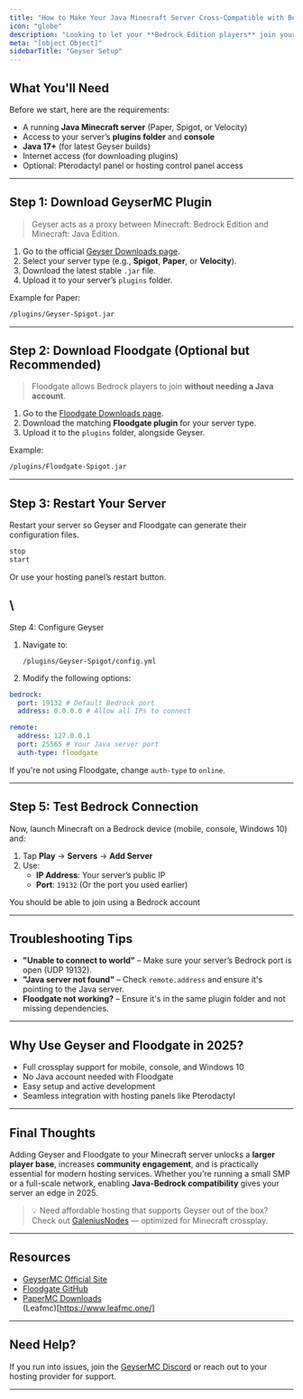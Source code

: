 ```yaml
---
title: "How to Make Your Java Minecraft Server Cross-Compatible with Bedrock Using Geyser and Floodgate (2025)"
icon: "globe"
description: "Looking to let your **Bedrock Edition players** join your **Java Edition Minecraft server**? Whether you're a server owner or a hosting provider, enabling **crossplay support** using **GeyserMC** and **Floodgate** is the most reliable solution in 2025. This guide will walk you through the full process of installing and configuring Geyser and Floodgate plugins, allowing players from consoles, mobile, and Windows 10 to seamlessly connect to your Java server."
meta: "[object Object]"
sidebarTitle: "Geyser Setup"
---
```


##  What You'll Need

Before we start, here are the requirements:

- A running **Java Minecraft server** (Paper, Spigot, or Velocity)
- Access to your server’s **plugins folder** and **console**
- **Java 17\+** (for latest Geyser builds)
- Internet access (for downloading plugins)
- Optional: Pterodactyl panel or hosting control panel access

---

## Step 1: Download GeyserMC Plugin

> Geyser acts as a proxy between Minecraft: Bedrock Edition and Minecraft: Java Edition.

1. Go to the official [Geyser Downloads page](https://geysermc.org/download/).
2. Select your server type (e.g., **Spigot**, **Paper**, or **Velocity**).
3. Download the latest stable `.jar` file.
4. Upload it to your server’s `plugins` folder.

Example for Paper:

```bash
/plugins/Geyser-Spigot.jar
```

---

## Step 2: Download Floodgate (Optional but Recommended)

> Floodgate allows Bedrock players to join **without needing a Java account**.

1. Go to the [Floodgate Downloads page](https://geysermc.org/download/).
2. Download the matching **Floodgate plugin** for your server type.
3. Upload it to the `plugins` folder, alongside Geyser.

Example:

```bash
/plugins/Floodgate-Spigot.jar
```

---

## Step 3: Restart Your Server

Restart your server so Geyser and Floodgate can generate their configuration files.

```bash
stop
start
```

Or use your hosting panel’s restart button.

## \
 Step 4: Configure Geyser

1. Navigate to:

   ```
   /plugins/Geyser-Spigot/config.yml
   ```
2. Modify the following options:

```yaml
bedrock:
  port: 19132 # Default Bedrock port
  address: 0.0.0.0 # Allow all IPs to connect

remote:
  address: 127.0.0.1
  port: 25565 # Your Java server port
  auth-type: floodgate
```

 If you're not using Floodgate, change `auth-type` to `online`.

---

##  Step 5: Test Bedrock Connection

Now, launch Minecraft on a Bedrock device (mobile, console, Windows 10) and:

1. Tap **Play** → **Servers** → **Add Server**
2. Use:
   - **IP Address**: Your server’s public IP
   - **Port**: `19132` (Or the port you used earlier)

You should be able to join using a Bedrock account 

---

##  Troubleshooting Tips

- **"Unable to connect to world"** – Make sure your server’s Bedrock port is open (UDP 19132).
- **"Java server not found"** – Check `remote.address` and ensure it's pointing to the Java server.
- **Floodgate not working?** – Ensure it's in the same plugin folder and not missing dependencies.

---

##  Why Use Geyser and Floodgate in 2025?

-  Full crossplay support for mobile, console, and Windows 10
-  No Java account needed with Floodgate
-  Easy setup and active development
-  Seamless integration with hosting panels like Pterodactyl

---

##  Final Thoughts

Adding Geyser and Floodgate to your Minecraft server unlocks a **larger player base**, increases **community engagement**, and is practically essential for modern hosting services. Whether you're running a small SMP or a full-scale network, enabling **Java-Bedrock compatibility** gives your server an edge in 2025.

> 💡 Need affordable hosting that supports Geyser out of the box? Check out [GaleniusNodes](https://galeniusnodes.com) — optimized for Minecraft crossplay.

---

##  Resources

- [GeyserMC Official Site](https://geysermc.org/)
- [Floodgate GitHub](https://github.com/GeyserMC/Floodgate)
- [PaperMC Downloads](https://papermc.io/downloads)\
  (Leafmc)[https://www.leafmc.one/]

---

##  Need Help?

If you run into issues, join the [GeyserMC Discord](https://discord.gg/geysermc) or reach out to your hosting provider for support.

---